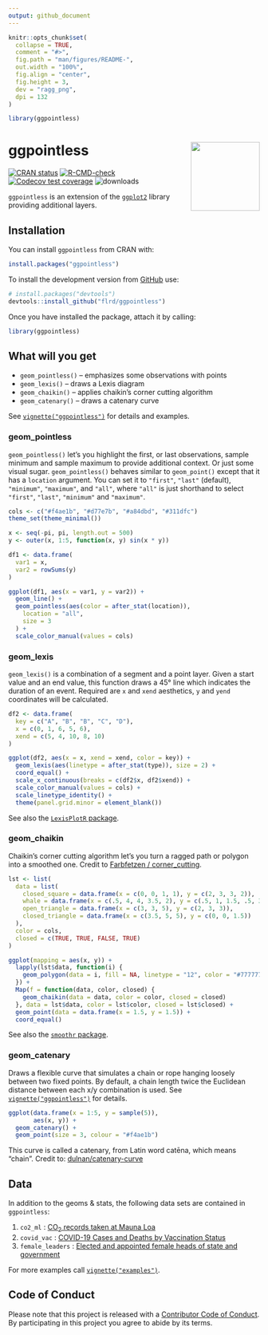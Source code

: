 ```yaml
---
output: github_document
---
```


<!-- README.md is generated from README.Rmd. Please edit that file -->

```r
knitr::opts_chunk$set(
  collapse = TRUE,
  comment = "#>",
  fig.path = "man/figures/README-",
  out.width = "100%",
  fig.align = "center",
  fig.height = 3,
  dev = "ragg_png",
  dpi = 132
)

library(ggpointless)
```

# ggpointless <a href="https://flrd.github.io/ggpointless/"><img src="man/figures/logo.png" align="right" height="138" /></a>


<!-- badges: start -->
[![CRAN status](https://www.r-pkg.org/badges/version/ggpointless)](https://CRAN.R-project.org/package=ggpointless)
[![R-CMD-check](https://github.com/flrd/ggpointless/actions/workflows/R-CMD-check.yaml/badge.svg)](https://github.com/flrd/ggpointless/actions/workflows/R-CMD-check.yaml)
[![Codecov test coverage](https://codecov.io/gh/flrd/ggpointless/branch/main/graph/badge.svg)](https://app.codecov.io/gh/flrd/ggpointless?branch=main)
![downloads](http://cranlogs.r-pkg.org/badges/grand-total/ggpointless)
<!-- badges: end -->

`ggpointless` is an extension of the [`ggplot2`](https://ggplot2.tidyverse.org/) library providing additional layers. 

## Installation

You can install `ggpointless` from CRAN with:

```r
install.packages("ggpointless")
```

To install the development version from [GitHub](https://github.com/) use:

``` r
# install.packages("devtools")
devtools::install_github("flrd/ggpointless")
```

Once you have installed the package, attach it by calling:

```r
library(ggpointless)
```

## What will you get

- `geom_pointless()` -- emphasizes some observations with points
- `geom_lexis()` --	draws a Lexis diagram
- `geom_chaikin()` -- applies chaikin's corner cutting algorithm
- `geom_catenary()` -- draws a catenary curve

See [`vignette("ggpointless")`](https://flrd.github.io/ggpointless/articles/ggpointless.html)
for details and examples.

### geom_pointless
`geom_pointless()` let's you highlight the first, or last observations, sample minimum and sample maximum to provide additional context. Or just some visual sugar. `geom_pointless()` behaves similar to `geom_point()` except that it has a `location` argument. You can set it to `"first"`, `"last"` (default), `"minimum"`, `"maximum"`, and `"all"`, where `"all"` is just shorthand to select `"first"`, `"last"`, `"minimum"` and `"maximum"`.

```r
cols <- c("#f4ae1b", "#d77e7b", "#a84dbd", "#311dfc")
theme_set(theme_minimal())

x <- seq(-pi, pi, length.out = 500)
y <- outer(x, 1:5, function(x, y) sin(x * y))

df1 <- data.frame(
  var1 = x,
  var2 = rowSums(y)
)

ggplot(df1, aes(x = var1, y = var2)) +
  geom_line() +
  geom_pointless(aes(color = after_stat(location)),
    location = "all",
    size = 3
  ) +
  scale_color_manual(values = cols)
```

### geom_lexis
`geom_lexis()` is a combination of a segment and a point layer. Given a start value and an end value, this function draws a 45° line which indicates the duration of an event. Required are `x` and `xend` aesthetics, `y` and `yend` coordinates will be calculated.

```r
df2 <- data.frame(
  key = c("A", "B", "B", "C", "D"),
  x = c(0, 1, 6, 5, 6),
  xend = c(5, 4, 10, 8, 10)
)

ggplot(df2, aes(x = x, xend = xend, color = key)) +
  geom_lexis(aes(linetype = after_stat(type)), size = 2) +
  coord_equal() +
  scale_x_continuous(breaks = c(df2$x, df2$xend)) +
  scale_color_manual(values = cols) +
  scale_linetype_identity() +
  theme(panel.grid.minor = element_blank())
```

See also the [`LexisPlotR` package](https://github.com/ottlngr/LexisPlotR).

### geom_chaikin

Chaikin's corner cutting algorithm let's you turn a ragged path or polygon into a smoothed one. Credit to [Farbfetzen / corner_cutting](https://github.com/Farbfetzen/corner_cutting). 

```r
lst <- list(
  data = list(
    closed_square = data.frame(x = c(0, 0, 1, 1), y = c(2, 3, 3, 2)),
    whale = data.frame(x = c(.5, 4, 4, 3.5, 2), y = c(.5, 1, 1.5, .5, 3)),
    open_triangle = data.frame(x = c(3, 3, 5), y = c(2, 3, 3)),
    closed_triangle = data.frame(x = c(3.5, 5, 5), y = c(0, 0, 1.5))
  ),
  color = cols,
  closed = c(TRUE, TRUE, FALSE, TRUE)
)

ggplot(mapping = aes(x, y)) +
  lapply(lst$data, function(i) {
    geom_polygon(data = i, fill = NA, linetype = "12", color = "#777777")
  }) +
  Map(f = function(data, color, closed) {
    geom_chaikin(data = data, color = color, closed = closed)
  }, data = lst$data, color = lst$color, closed = lst$closed) +
  geom_point(data = data.frame(x = 1.5, y = 1.5)) +
  coord_equal()
```

See also the [`smoothr` package](https://github.com/mstrimas/smoothr/).

### geom_catenary

Draws a flexible curve that simulates a chain or rope hanging loosely between
two fixed points. By default, a chain length twice the Euclidean distance
between each x/y combination is used. See [`vignette("ggpointless")`](https://flrd.github.io/ggpointless/articles/ggpointless.html)
for details.

```r
ggplot(data.frame(x = 1:5, y = sample(5)),
       aes(x, y)) + 
  geom_catenary() +
  geom_point(size = 3, colour = "#f4ae1b")
```

This curve is called a catenary, from Latin word catēna, which means "chain". 
Credit to: [dulnan/catenary-curve](https://github.com/dulnan/catenary-curve)

## Data

In addition to the geoms & stats, the following data sets are contained in `ggpointless`:

1. `co2_ml` : [CO~2~ records taken at Mauna Loa](https://gml.noaa.gov/ccgg/trends/data.html)
2. `covid_vac` : [COVID-19 Cases and Deaths by Vaccination Status](https://covid.cdc.gov/covid-data-tracker/#rates-by-vaccine-status)
3. `female_leaders` : [Elected and appointed female heads of state and government](https://en.wikipedia.org/w/index.php?title=List_of_elected_and_appointed_female_heads_of_state_and_government&oldid=1078024588)

For more examples call [`vignette("examples")`](https://flrd.github.io/ggpointless/articles/examples.html).

## Code of Conduct

Please note that this project is released with a [Contributor Code of Conduct](https://github.com/flrd/ggpointless/blob/main/CODE_OF_CONDUCT.md). By participating in this project you agree to abide by its terms.
